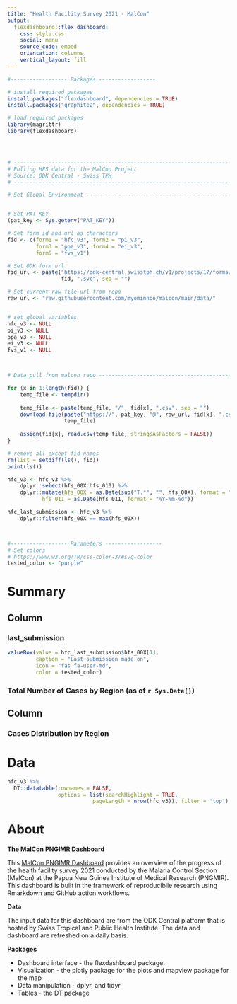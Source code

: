 ```yaml
---
title: "Health Facility Survey 2021 - MalCon"
output: 
  flexdashboard::flex_dashboard:
    css: style.css
    social: menu
    source_code: embed
    orientation: columns
    vertical_layout: fill
---
```


```r
#------------------ Packages ------------------

# install required packages
install.packages("flexdashboard", dependencies = TRUE)
install.packages("graphite2", dependencies = TRUE)

# load required packages
library(magrittr)
library(flexdashboard)




# -------------------------------------------------------------------------
# Pulling HFS data for the MalCon Project
# Source: ODK Central - Swiss TPH
# -------------------------------------------------------------------------

# Set Global Environment --------------------------------------------------


# Set PAT_KEY
(pat_key <- Sys.getenv("PAT_KEY"))

# Set form id and url as characters
fid <- c(form1 = "hfc_v3", form2 = "pi_v3",
         form3 = "ppa_v3", form4 = "ei_v3",
         form5 = "fvs_v1")

# Set ODK form url
fid_url <- paste("https://odk-central.swisstph.ch/v1/projects/17/forms/",
                 fid, ".svc", sep = "")

# Set current raw file url from repo 
raw_url <- "raw.githubusercontent.com/myominnoo/malcon/main/data/"


# set global variables
hfc_v3 <- NULL
pi_v3 <- NULL
ppa_v3 <- NULL
ei_v3 <- NULL
fvs_v1 <- NULL



# Data pull from malcon repo ----------------------------------------------

for (x in 1:length(fid)) {
    temp_file <- tempdir()
    
    temp_file <- paste(temp_file, "/", fid[x], ".csv", sep = "")
    download.file(paste("https://", pat_key, "@", raw_url, fid[x], ".csv", sep = ""), 
                  temp_file)
    
    assign(fid[x], read.csv(temp_file, stringsAsFactors = FALSE))
}

# remove all except fid names 
rm(list = setdiff(ls(), fid))
print(ls())

hfc_v3 <- hfc_v3 %>% 
    dplyr::select(hfs_00X:hfs_010) %>%
    dplyr::mutate(hfs_00X = as.Date(sub("T.*", "", hfs_00X), format = "%Y-%m-%d"), 
           hfs_011 = as.Date(hfs_011, format = "%Y-%m-%d")) 

hfc_last_submission <- hfc_v3 %>% 
    dplyr::filter(hfs_00X == max(hfs_00X))



#------------------ Parameters ------------------
# Set colors
# https://www.w3.org/TR/css-color-3/#svg-color
tested_color <- "purple"
```


Summary
=======================================================================

Column { data-width=500 }
-----------------------------------------------------------------------

### last_submission {.value-box}
```r
valueBox(value = hfc_last_submission$hfs_00X[1], 
         caption = "Last submission made on", 
         icon = "fas fa-user-md", 
         color = tested_color)
```

### Total Number of Cases by Region (as of `r Sys.Date()`)



Column { data-width=500 }
-----------------------------------------------------------------------

### Cases Distribution by Region


Data
=======================================================================

```r
hfc_v3 %>% 
  DT::datatable(rownames = FALSE, 
                options = list(searchHighlight = TRUE, 
                           pageLength = nrow(hfc_v3)), filter = 'top')
```


About
=======================================================================
**The MalCon PNGIMR Dashboard**

This [MalCon PNGIMR Dashboard](https://myominnoo.github.io/malcon-dash/) provides an overview of the progress of the health facility survey 2021 conducted by the Malaria Control Section (MalCon) at the Papua New Guinea Institute of Medical Research (PNGMIR). This dashboard is built in the framework of reproducibile research using Rmarkdown and GitHub action workflows.

**Data**

The input data for this dashboard are from the ODK Central platform that is hosted by Swiss Tropical and Public Health Institute. The data and dashboard are refreshed on a daily basis.

**Packages**

- Dashboard interface - the flexdashboard package.
- Visualization - the plotly package for the plots and mapview package for the map
- Data manipulation - dplyr, and tidyr
- Tables - the DT package
